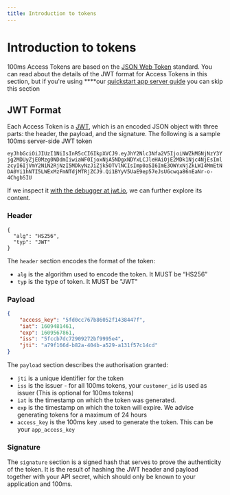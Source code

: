 ```yaml
---
title: Introduction to tokens
---
```


# Introduction to tokens

100ms Access Tokens are based on the [JSON Web Token](http://jwt.io/) standard. You can read about the details of the JWT format for Access Tokens in this section, but if you're using \*\*\*\*our [quickstart app server guide](100ms-quickstart-app-server.md) you can skip this section

## JWT Format

Each Access Token is a [JWT](http://www.jwt.io/), which is an encoded JSON object with three parts: the header, the payload, and the signature. The following is a sample 100ms server-side JWT token

`eyJhbGciOiJIUzI1NiIsInR5cCI6IkpXVCJ9.eyJhY2Nlc3Nfa2V5IjoiNWZkMGNjNzY3Yjg2MDUyZjE0Mzg0NDdmIiwiaWF0IjoxNjA5NDgxNDYxLCJleHAiOjE2MDk1Njc4NjEsImlzcyI6IjVmY2NiN2RjNzI5MDkyNzJiZjk5OTVlNCIsImp0aSI6ImE3OWYxNjZkLWI4MmEtNDA0Yi1hNTI5LWExMzFmNTdjMTRjZCJ9.Qi1BYyV5UaE9ep57eJsUGcwqa86nEaNr-o-4ChgbSIU`

If we inspect it [with the debugger at jwt.io](http://www.jwt.io/), we can further explore its content.

### Header

```http
{
  "alg": "HS256",
  "typ": "JWT"
}
```

The `header` section encodes the format of the token:

-   `alg` is the algorithm used to encode the token. It MUST be “HS256”
-   `typ` is the type of token. It MUST be "JWT"

### **Payload**

```json
{
    "access_key": "5fd0cc767b86052f1438447f",
    "iat": 1609481461,
    "exp": 1609567861,
    "iss": "5fccb7dc72909272bf9995e4",
    "jti": "a79f166d-b82a-404b-a529-a131f57c14cd"
}
```

The `payload` section describes the authorisation granted:

-   `jti` is a unique identifier for the token
-   `iss` is the issuer - for all 100ms tokens, your `customer_id` is used as issuer \(This is optional for 100ms tokens\)
-   `iat` is the timestamp on which the token was generated.
-   `exp` is the timestamp on which the token will expire. We advise generating tokens for a maximum of 24 hours
-   `access_key` is the 100ms key .used to generate the token. This can be your `app_access_key`

### Signature

The `signature` section is a signed hash that serves to prove the authenticity of the token. It is the result of hashing the JWT header and payload together with your API secret, which should only be known to your application and 100ms.
